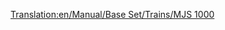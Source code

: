 [[Translation:en/Manual/Base Set/Trains/MJS 1000]]
{{es/Manual/Base Set/Trains/Trenes|Imagen=[[File:en/Manual/Base Set/Trains/Mjs1000.png]]
|Nombre=MJS 1000
|Precio=49.218 € (24.609 £)
|Velocidad=104 km/h (65 mph)
|Peso=120 t
|Potencia=2.200 CV (1.641 kW)
|Coste-anual=4.416 € (2.208 £)
|Diseño=1965
|Duración=22
|Capacidad=--
|Descripción=Todavía no hay una descripción disponible sobre esta máquina de tren. Si usted sabe algo acerca de este tren, no dude en editar esta página y añadirla. 
|Vida-real=La «MJS 1000» se parece a las locomotoras eléctricas de la serie «[https://www.wikipedia.org/wiki/List of South African locomotive classes#Electric locomotives SAR Class 5E]»
}}